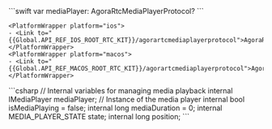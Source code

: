 <PlatformWrapper platform="ios">
    ```swift
    var mediaPlayer: AgoraRtcMediaPlayerProtocol?
    ```

    <PlatformWrapper platform="ios">
    - <Link to="{{Global.API_REF_IOS_ROOT_RTC_KIT}}/agorartcmediaplayerprotocol">AgoraRtcMediaPlayerProtocol</Link>
    </PlatformWrapper>
    <PlatformWrapper platform="macos">
    - <Link to="{{Global.API_REF_MACOS_ROOT_RTC_KIT}}/agorartcmediaplayerprotocol">AgoraRtcMediaPlayerProtocol</Link>
    </PlatformWrapper>
</PlatformWrapper>
<PlatformWrapper platform="unity">
    ```csharp
    // Internal variables for managing media playback
    internal IMediaPlayer mediaPlayer; // Instance of the media player
    internal bool isMediaPlaying = false;
    internal long mediaDuration = 0;
    internal MEDIA_PLAYER_STATE state;
    internal long position;
    ```
</PlatformWrapper>